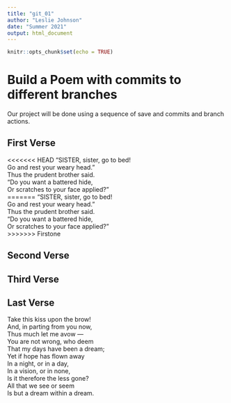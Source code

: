 ```yaml
---
title: "git_01"
author: "Leslie Johnson"
date: "Summer 2021"
output: html_document
---
```


```r
knitr::opts_chunk$set(echo = TRUE)
```
# Build a Poem with commits to different branches
Our project will be done using a sequence of save and commits and branch actions.
<!-- Do not modify or change any text in "!--" bracketed areas such as this --- these are instructions to
you, if you change any of this the git program will notice it and compromise your git merging strategy !-->

## First Verse 
<!--Put the first five lines of a poem by Lewis Carrol in this section!-->  
<<<<<<< HEAD
“SISTER, sister, go to bed!            
Go and rest your weary head.”            
Thus the prudent brother said.            
“Do you want a battered hide,            
Or scratches to your face applied?”            
=======
“SISTER, sister, go to bed!              
Go and rest your weary head.”              
Thus the prudent brother said.              
“Do you want a battered hide,              
Or scratches to your face applied?”              
>>>>>>> Firstone

## Second Verse
<!--Put the first five lines of a poem by Robert Frost here!-->



## Third Verse
<!--Put the first two verses of The Walrus and the Carpenter here!-->

## Last Verse
<!--Put a short poem of your choice 8-20 lines,here!-->

Take this kiss upon the brow!      
And, in parting from you now,      
Thus much let me avow —      
You are not wrong, who deem      
That my days have been a dream;      
Yet if hope has flown away      
In a night, or in a day,      
In a vision, or in none,      
Is it therefore the less gone?      
All that we see or seem      
Is but a dream within a dream.      